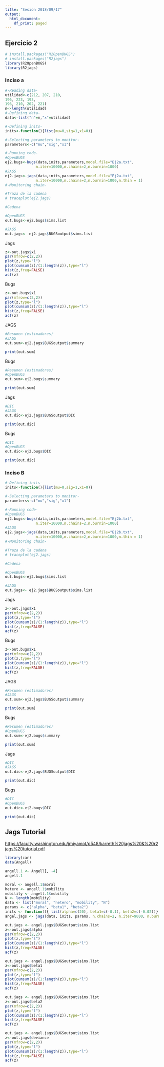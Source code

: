 ```yaml
---
title: "Sesion 2018/09/17"
output:
  html_document:
    df_print: paged
---
```


## Ejercicio 2 {.tabset}

```r
# install.packages("R2OpenBUGS")
# install.packages("R2jags")
library(R2OpenBUGS)
library(R2jags)
```

### Inciso a 

```r
#-Reading data-
utilidad<-c(212, 207, 210,
196, 223, 193,
196, 210, 202, 221)
n<-length(utilidad)
#-Defining data-
data<-list("n"=n,"x"=utilidad)

#-Defining inits-
inits<-function(){list(mu=0,sig=1,x1=0)}

#-Selecting parameters to monitor-
parameters<-c("mu","sig","x1")

#-Running code-
#OpenBUGS
ej2.bugs<-bugs(data,inits,parameters,model.file="Ej2a.txt",
              n.iter=10000,n.chains=2,n.burnin=1000)
#JAGS
ej2.jags<-jags(data,inits,parameters,model.file="Ej2a.txt",
              n.iter=10000,n.chains=2,n.burnin=1000,n.thin = 1)
#-Monitoring chain-

#Traza de la cadena
# traceplot(ej2.jags)

#Cadena

#OpenBUGS
out.bugs<-ej2.bugs$sims.list

#JAGS
out.jags<- ej2.jags$BUGSoutput$sims.list

```

Jags

```r
z<-out.jags$x1
par(mfrow=c(2,2))
plot(z,type="l")
plot(cumsum(z)/(1:length(z)),type="l")
hist(z,freq=FALSE)
acf(z)
```

Bugs

```r
z<-out.bugs$x1
par(mfrow=c(2,2))
plot(z,type="l")
plot(cumsum(z)/(1:length(z)),type="l")
hist(z,freq=FALSE)
acf(z)
```

JAGS

```r
#Resumen (estimadores)
#JAGS
out.sum<-ej2.jags$BUGSoutput$summary

print(out.sum)
```

Bugs

```r
#Resumen (estimadores)
#OpenBUGS
out.sum<-ej2.bugs$summary

print(out.sum)
```

Jags 

```r
#DIC
#JAGS
out.dic<-ej2.jags$BUGSoutput$DIC

print(out.dic)
```

Bugs

```r
#DIC
#OpenBUGS
out.dic<-ej2.bugs$DIC

print(out.dic)
```

### Inciso B

```r
#-Defining inits-
inits<-function(){list(mu=0,sig=1,x1=0)}

#-Selecting parameters to monitor-
parameters<-c("mu","sig","x1")

#-Running code-
#OpenBUGS
ej2.bugs<-bugs(data,inits,parameters,model.file="Ej2b.txt",
              n.iter=10000,n.chains=2,n.burnin=1000)
#JAGS
ej2.jags<-jags(data,inits,parameters,model.file="Ej2b.txt",
              n.iter=10000,n.chains=2,n.burnin=1000,n.thin = 1)
#-Monitoring chain-

#Traza de la cadena
# traceplot(ej2.jags)

#Cadena

#OpenBUGS
out.bugs<-ej2.bugs$sims.list

#JAGS
out.jags<- ej2.jags$BUGSoutput$sims.list

```

Jags

```r
z<-out.jags$x1
par(mfrow=c(2,2))
plot(z,type="l")
plot(cumsum(z)/(1:length(z)),type="l")
hist(z,freq=FALSE)
acf(z)
```

Bugs

```r
z<-out.bugs$x1
par(mfrow=c(2,2))
plot(z,type="l")
plot(cumsum(z)/(1:length(z)),type="l")
hist(z,freq=FALSE)
acf(z)
```

JAGS

```r
#Resumen (estimadores)
#JAGS
out.sum<-ej2.jags$BUGSoutput$summary

print(out.sum)
```

Bugs

```r
#Resumen (estimadores)
#OpenBUGS
out.sum<-ej2.bugs$summary

print(out.sum)
```

Jags 

```r
#DIC
#JAGS
out.dic<-ej2.jags$BUGSoutput$DIC

print(out.dic)
```

Bugs

```r
#DIC
#OpenBUGS
out.dic<-ej2.bugs$DIC

print(out.dic)
```

## Jags Tutorial

<https://faculty.washington.edu/jmiyamot/p548/karreth%20jags%20&%20r2jags%20tutorial.pdf>

```r
library(car)
data(Angell)
```

```r
angell.1 <- Angell[, -4]
angell.1
```

```r
moral <- angell.1$moral
hetero <- angell.1$mobility
mobility <- angell.1$mobility
N <- length(mobility)
data <- list("moral", "hetero", "mobility", "N")
params <- c("alpha", "beta1", "beta2")
inits <- function(){ list(alpha=c(20), beta1=c(-0.1), beta2=c(-0.02))}
angel.jags <- jags(data, inits, params, n.chains=2, n.iter=9000, n.burnin=1000, model.file="moral.jags")
```


```r
out.jags <- angel.jags$BUGSoutput$sims.list
z<-out.jags$alpha
par(mfrow=c(2,2))
plot(z,type="l")
plot(cumsum(z)/(1:length(z)),type="l")
hist(z,freq=FALSE)
acf(z)
```

```r
out.jags <- angel.jags$BUGSoutput$sims.list
z<-out.jags$beta1
par(mfrow=c(2,2))
plot(z,type="l")
plot(cumsum(z)/(1:length(z)),type="l")
hist(z,freq=FALSE)
acf(z)
```

```r
out.jags <- angel.jags$BUGSoutput$sims.list
z<-out.jags$beta2
par(mfrow=c(2,2))
plot(z,type="l")
plot(cumsum(z)/(1:length(z)),type="l")
hist(z,freq=FALSE)
acf(z)
```


```r
out.jags <- angel.jags$BUGSoutput$sims.list
z<-out.jags$deviance
par(mfrow=c(2,2))
plot(z,type="l")
plot(cumsum(z)/(1:length(z)),type="l")
hist(z,freq=FALSE)
acf(z)
```

